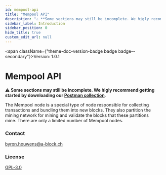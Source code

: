 ```yaml
---
id: mempool-api
title: "Mempool API"
description: "⚠️ **Some sections may still be incomplete. We higly recommend getting started by downloading our [Postman collection](/docs/postman-collections)**."
sidebar_label: Introduction
sidebar_position: 0
hide_title: true
custom_edit_url: null
---
```



<span className={"theme-doc-version-badge badge badge--secondary"}>Version: 1.0.1</span>

# Mempool API



⚠️ **Some sections may still be incomplete. We higly recommend getting started by downloading our [Postman collection](/docs/postman-collections)**.

The Mempool node is a special type of node responsible for collecting transactions and bundling them into new blocks. 
They also partition the mining network for mining and validate the blocks that these partitions mine. 
There are only a limited number of Mempool nodes.  

<div style={{"display":"flex","flexDirection":"column","marginBottom":"var(--ifm-paragraph-margin-bottom)"}}><h3 style={{"marginBottom":"0.25rem"}}>Contact</h3><span><a href={"mailto:byron.houwens@a-block.ch"}>byron.houwens@a-block.ch</a></span></div><div style={{"marginBottom":"var(--ifm-paragraph-margin-bottom)"}}><h3 style={{"marginBottom":"0.25rem"}}>License</h3><a href={"https://www.gnu.org/licenses/gpl-3.0.en.html"}>GPL-3.0</a></div>
      